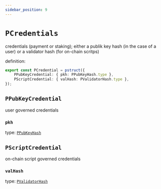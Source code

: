 ```yaml
---
sidebar_position: 9
---
```


# `PCredentials`

credentials (payment or staking);
either a publik key hash (in the case of a user) or a validator hash (for on-chain scritps)

definition:

```ts
export const PCredential = pstruct({
    PPubKeyCredential: { pkh: PPubKeyHash.type },
    PScriptCredential: { valHash: PValidatorHash.type },
});
```

## `PPubKeyCredential`

user governed credentials

### `pkh`

type: [`PPubKeyHash`](./PPubKeyHash)


## `PScriptCredential`

on-chain script governed credentials

### `valHash`

type: [`PValidatorHash`](./PValidatorHash)
